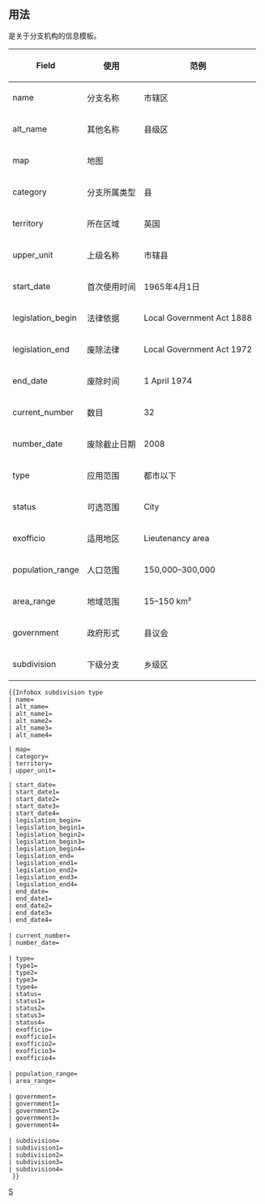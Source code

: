 <includeonly><!-- 在這裡加入模板的保護標識 --></includeonly><noinclude>{{template doc page viewed directly}}</noinclude>
<!-- 在本行下編輯模板說明 -->

== 用法 ==
{{tl|Infobox subdivision type}} 是关于分支机构的信息模板。

{| class="wikitable"
! Field || 使用 || 范例
|-
| name       || 分支名称 || 市辖区
|-
| alt_name   || 其他名称 || 县级区
|-
| map        || 地图 ||
|-
| category   || 分支所属类型 || 县
|-
| territory  || 所在区域 || 英国
|-
| upper_unit || 上级名称 || 市辖县
|-
| start_date || 首次使用时间 || 1965年4月1日
|-
| legislation_begin  || 法律依据 || Local Government Act 1888
|-
| legislation_end    || 废除法律 || Local Government Act 1972
|-
| end_date           || 废除时间 || 1 April 1974
|-
| current_number     || 数目 || 32
|-
| number_date        || 废除截止日期 || 2008
|-
| type               || 应用范围 || 都市以下
|-
| status             || 可选范围 || City
|-
| exofficio          || 适用地区 || Lieutenancy area
|-
| population_range   || 人口范围 || 150,000–300,000
|-
| area_range         || 地域范围 || 15–150 km²
|-
| government         || 政府形式 || 县议会
|-
| subdivision        || 下级分支 || 乡级区
|}

 <nowiki>{{Infobox subdivision type
| name=      
| alt_name=  
| alt_name1=  
| alt_name2=  
| alt_name3=  
| alt_name4=  
      
| map=               
| category=          
| territory=  
| upper_unit=
       
| start_date=  
| start_date1=  
| start_date2=  
| start_date3=  
| start_date4=  
| legislation_begin=
| legislation_begin1=
| legislation_begin2=
| legislation_begin3=
| legislation_begin4=
| legislation_end=
| legislation_end1=
| legislation_end2=
| legislation_end3=
| legislation_end4=
| end_date=
| end_date1=
| end_date2=
| end_date3=
| end_date4=

| current_number=    
| number_date=       

| type=
| type1=
| type2=
| type3=
| type4=
| status=
| status1=
| status2=
| status3=
| status4=
| exofficio=
| exofficio1=
| exofficio2=
| exofficio3=
| exofficio4=

| population_range=  
| area_range=     

| government=
| government1=
| government2=
| government3=
| government4=   

| subdivision=
| subdivision1=
| subdivision2=
| subdivision3=
| subdivision4=     
 }}</nowiki>
<includeonly>
{{DEFAULTSORT:Subdivision type}}
[[Category:行政区划信息框模板|S]]

</includeonly>